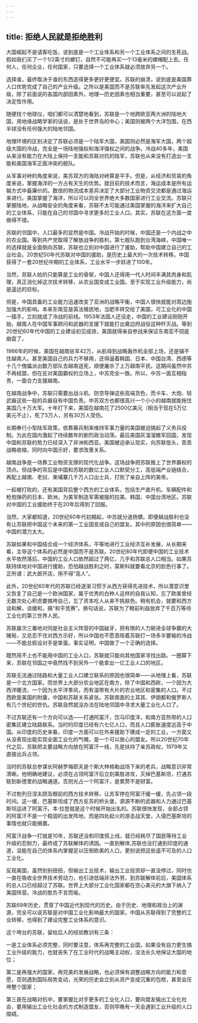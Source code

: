 ```yaml
---
---
---
```

title: 拒绝人民就是拒绝胜利
---

大国崛起不是请客吃饭，说到底是一个工业体系和另一个工业体系之间的生死战。假如我们买了一个1/2英寸的螺钉，自然不可能再买一个13毫米的螺帽配上去。任何人，任何企业，任何国家，只要选择一个工业体系就必须放弃另一个。

选择谁，最终取决于谁的东西造得更多更好更便宜。苏联的崩溃，说到底是美国靠人口优势完成了自己的产业升级。之所以是美国而不是苏联率先发起这次产业升级，除了前面说的各国内部因素外，地理—历史因素也相当重要，甚至可以说起了决定性作用。

随便找个地球仪，咱们都可以清楚地看到，苏联是一个地跨欧亚两大洲的陆地大国，用地缘战略学家的话说，是处于世界岛的中心；美国则被两个大洋包围，在西半球没有任何强大的陆地邻国。

地理环境的区别决定了苏联必须是一个陆军大国，美国则必然是海军大国，两个超级大国的冷战，完全是一场陆地强权和海洋强权之间的战争。冷战40多年，美国从来没有能力在大陆上保持一支能和苏联对抗的陆军，苏联也从来没有打造出一支能和美国海军正面冲突的舰队。

从军事对峙的角度来说，美苏双方的海陆对峙算是平手。但是，从经济和贸易的角度来说，掌握海洋的一方占有天生的优势。就目前的技术而言，海运成本是所有运输方式中最廉价的。数倍的物流成本差异决定了大部分工业物资交流都是通过海运来进行。美国掌握了海洋，所以可以同全世界绝大多数国家进行工业交流。苏联只掌握陆地，从战略安全的角度来看，苏联不太可能通过美国掌握的海洋来扩大自己的工业体系，只能在自己的邻国中寻求更多的工业人口。其实，苏联在这方面一度做得不错。

苏联的邻国中，人口最多的显然是中国。冷战开始的时候，中国还是一个内战之中的农业国。等到共产党取得了解放战争的胜利，第七舰队跑到台湾海峡，中国唯一的选择就是全面倒向苏联，苏联也立刻对中国进行了援助，帮助中国建立自己的工业社会。20世纪50年代苏联对中国的援助，是历史上最大的一次技术转移。中国获得了一套20世纪中期的工业体系，工业水平一步跃进了100年。

当然，苏联人给的只能算是工业的骨架，中国人还得用一代人时间丰满其肉身和肌理，真正消化掉这次技术转移，从农业国变成工业国。至于实现工业升级能力，尚是遥远的目标。

但是，中国具备的工业能力迅速改变了亚洲的战略平衡，中国人很快就能对周边施加强大的影响。本来东南亚是英法殖民地，当肥羊转交给了美国，可工业化的中国一插手，立刻就成了冷战的前线。1953年法国人还没走，中国的工业建设刚刚开始，越南人在中国军事顾问和武器的支援下就能打出奠边府战役这种歼灭战。等到20世纪60年代中国的工业建设初见成效，美国就得亲自参战来保证东南亚不彻底崩盘了。

1966年的时候，美国在越南驻军42万，从航母到战略轰炸机全部上场，还是镇不住越南人。甚至美国自己的兵力不够用，还得逼着韩国、日本、中国台湾、西德等十几个傀儡派出数万部队去越南送死，顺便屠杀了上万越南平民。这期间虽然中苏不再结盟，但在反对美国霸权的立场上，中苏完全一致。所以，中苏一面互相指责，一面合力支援越南。

在越南战争中，苏联只需要出战斗机、防空导弹这些高端货色，而卡车、大炮、轻武器这些一般的兵器自有中国负责。中苏双方也都很高兴一个小小的越南就能拖住美国几十万大军。十年打下来，美国在越南花了2500亿美元（相当于现在5万亿美元不止），死了5万人，另有30万人受伤。

长期奉行小型陆军政策，依靠募兵制来维持军事力量的美国被迫搞起了义务兵役制。为此在国内激起了持续数年的剧烈政治动荡。最后美国灰溜溜撤军回国，发现中国和苏联的势力已经深入了非洲和西亚。美国被迫承认现实，向苏联低头，乖乖战略收缩，同时向中国示好，要求改善关系。

越南战争是一场靠工业物资支撑的现代化战争。这场战争把苏联推上了世界霸权的顶点。但战争的背后是中国和苏联的数亿工业人口默契分工，高低端产业链结合，再配上越南、老挝、柬埔寨几千万人口出士兵，打败了亲自上阵的美帝。

一起被打败的，还有美国背后整个西方的工业体系，包括生产直升机、车辆配件和枪炮弹药的日本、欧洲，为美军制造军需被服的拉美、韩国、中国台湾地区。苏联对中国的工业援助终于在20年后得到了回报。

当然，大家都知道，20世纪60年代初期起，中苏就分道扬镳。即便越战胜利也没有让苏联把中国这个未来的第一工业国变成自己的盟友。其中的原因也很简单——中国的潜力太大。

苏联如果和中国结合成一个经济体系，平等地进行工业经济互补发展，从长期来看，主导这个体系的必然是中国而不是苏联。20世纪80年代即便中国的工业技术水平依然落后，中国的工业人口依然超过了两亿，几乎和苏联总人口相当。如果苏联持续地对中国进行援助，恐怕越战胜利之时，莫斯科就要看北京的脸色行事了。正所谓：武大郎开店，用不得“高人”。

此外，20世纪60年代的苏联已经逐渐习惯于从西方获得先进技术，所以潜意识里又恢复了自己是一个欧洲国家，属于优秀的白种人这样的自我认知，忘了欧美曾经无数次处心积虑要搞垮自己，忘了资本吃人从来不挑肤色。稍有机会，就要和西方谈和解，谈缓和，搞“和平竞赛”。换句话说，苏联为了眼前利益放弃了千百万等待工业化的第三世界人民。

苏联屡次三番地对同是社会主义阵营的中国龇牙，把有限的人力砸进全球争霸的大赌局，又总忍不住对西方示好，所以中国也不愿意陪着苏联打一场多半要输的冷战——不能总假设对手是笨蛋。事实证明，中国做了一个正确的选择。

既然用不上也不能用中国的工业人口，苏联就只能向其他国家寻找出路。一圈算下来，苏联在邻国之中竟然找不到另外一个能拿出一亿工业人口的地区。

苏联无法通过陆路和大量工业人口建立联系的原因也很简单——从地理上看，苏联是一个北方国家。而世界上大部分农业地区在南方，除了中国和西欧，一个因为大西洋暖流，一个因为太平洋季风，而有温带有大片的农业地区和密集的人口。不过西欧是美国的附庸，中国和苏联关系紧张。苏联南面的土耳其、伊朗都和俄罗斯人有几个世纪的世仇。苏联自然就没办法在陆地邻国中寻求大量工业化人口了。

不过苏联还有一个方向可以选——打通阿富汗，饮马印度洋，和南方亚热带的人口密集区建立陆路联系。当时的印度已经有六七亿人口，而且人口膨胀速度远高于中国。从印度的历史来看，印度一方面可以在外来援助下建成一定的工业，一方面又从没表现出能实现全面工业化的气魄，是一个可以放心的盟友。所以20世纪70年代之后，苏联把主要战略方向放在阿富汗一线，先是扶持了亲苏政权，1979年又直接出兵占领。

当时的苏联总参谋长阿赫罗梅耶夫是个斯大林格勒战场下来的老兵，战略意识非常清晰。他明确地建议，必须在占领阿富汗后立刻乘胜进攻，灭掉巴基斯坦，打通苏联到新德里的战略通道。否则光占一个阿富汗，是累赘不是财富。

不过勃列日涅夫顾及眼前的西方技术转移，让苏军停在阿富汗缓一缓，先占领一段时间。这一缓，巴基斯坦成了西方反苏的桥头堡，源源不断的武器和人力通过巴基斯坦运进了阿富汗。本·拉登就是这个时候开始出名的。苏联很快发现，全部占领的阿富汗不是一个稳固的出发阵地，而是四处起火的游击战天堂，入侵巴基斯坦的事情也就只能搁置。

阿富汗战争一打就是10年，苏联还没和印度搭上线，就已经耗尽了国民等待工业升级的忍耐力，最终成了苏联解体的诱因。一直到解体,苏联也没打通到印度的通道，没能在自己的体系内掌握足以压倒欧美的人口，更别说把这些遥不可及的人口工业化。

反观美国，虽然别别扭扭，但输出工业技术，输出工业投资却一直没停过，同时也一直在吸收全世界技术劳动力，也引进低端非法外劳，到苏联解体前后，美国体系的总人口已经超过了苏联。世界上大部分工业化国家都在空心美元的大旗下纳入了美国阵营。冷战的胜负不言而喻。

苏联69年历史，贯穿了中国近代到现代的历史。由于历史、地理和政治上的渊源，完全可以说苏联是对中国工业化影响最大的国家。中国从苏联得到了完整的工业转移，也得到了建设完整工业体系的意识。

这个垮台的苏联，留给后人的经验教训有三条：

一是工业体系必须完整，同时要注意，体系再完整的工业国，如果没有自力更生搞工业升级的能力，也就丧失了在工业时代的战略主动权，没法长久地保证大国的地位；

第二是再强大的国家，再完美的发展战略，也必须保有调整战略方向的能力和意愿，否则遇到国际局势变动，光荣的历史会立刻从资产变成沉重的包袱，甚至会压垮整个国家；

第三是在战略对抗中，要掌握比对手更多的工业化人口，要向盟友输出工业化社会，要用输出工业化社会的方式制造盟友，否则早晚有一天会遇到工业升级的人口障碍。